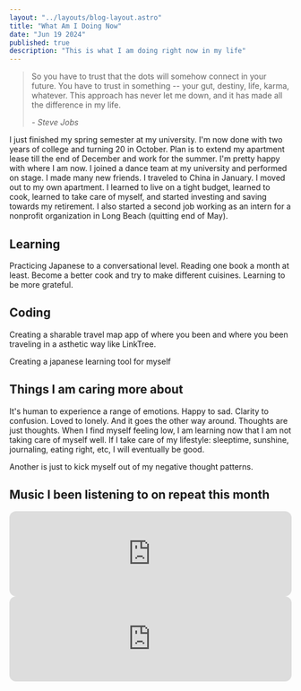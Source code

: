 ```yaml
---
layout: "../layouts/blog-layout.astro"
title: "What Am I Doing Now"
date: "Jun 19 2024"
published: true
description: "This is what I am doing right now in my life"
---
```


> So you have to trust that the dots will somehow connect in your future. You have to trust in something -- your gut, destiny, life, karma, whatever. This approach has never let me down, and it has made all the difference in my life.
>
> <cite className=" text-sm">- Steve Jobs</cite>

I just finished my spring semester at my university. I'm now done with two years of college and turning 20 in October. Plan is to extend my apartment lease till the end of December and work for the summer. I'm pretty happy with where I am now. I joined a dance team at my university and performed on stage. I made many new friends. I traveled to China in January. I moved out to my own apartment. I learned to live on a tight budget, learned to cook, learned to take care of myself, and started investing and saving towards my retirement. I also started a second job working as an intern for a nonprofit organization in Long Beach (quitting end of May).

## Learning

Practicing Japanese to a conversational level. Reading one book a month at least. Become a better cook and try to make different cuisines. Learning to be more grateful.

## Coding

Creating a sharable travel map app of where you been and where you been traveling in a asthetic way like LinkTree.

Creating a japanese learning tool for myself

## Things I am caring more about

It's human to experience a range of emotions. Happy to sad. Clarity to confusion. Loved to lonely. And it goes the other way around. Thoughts are just thoughts. When I find myself feeling low, I am learning now that I am not taking care of myself well. If I take care of my lifestyle: sleeptime, sunshine, journaling, eating right, etc, I will eventually be good.

Another is just to kick myself out of my negative thought patterns.

## Music I been listening to on repeat this month

<iframe
    style="border-radius:12px"
    src="https://open.spotify.com/embed/track/7gMxXLjM6RvQuNeMxTFf8H?utm_source=generator"
    width="100%"
    height="152"
    frameBorder="0"
    allowfullscreen=""
    allow="autoplay; clipboard-write; encrypted-media; fullscreen; picture-in-picture"
    loading="lazy"
></iframe>

<iframe
    style="border-radius:12px"
    src="https://open.spotify.com/embed/track/2JxXcCgVx61AI0MOUoXC68?utm_source=generator"
    width="100%"
    height="152"
    frameBorder="0"
    allowfullscreen=""
    class="mt-2 "
    allow="autoplay; clipboard-write; encrypted-media; fullscreen; picture-in-picture"
    loading="lazy"
></iframe>

